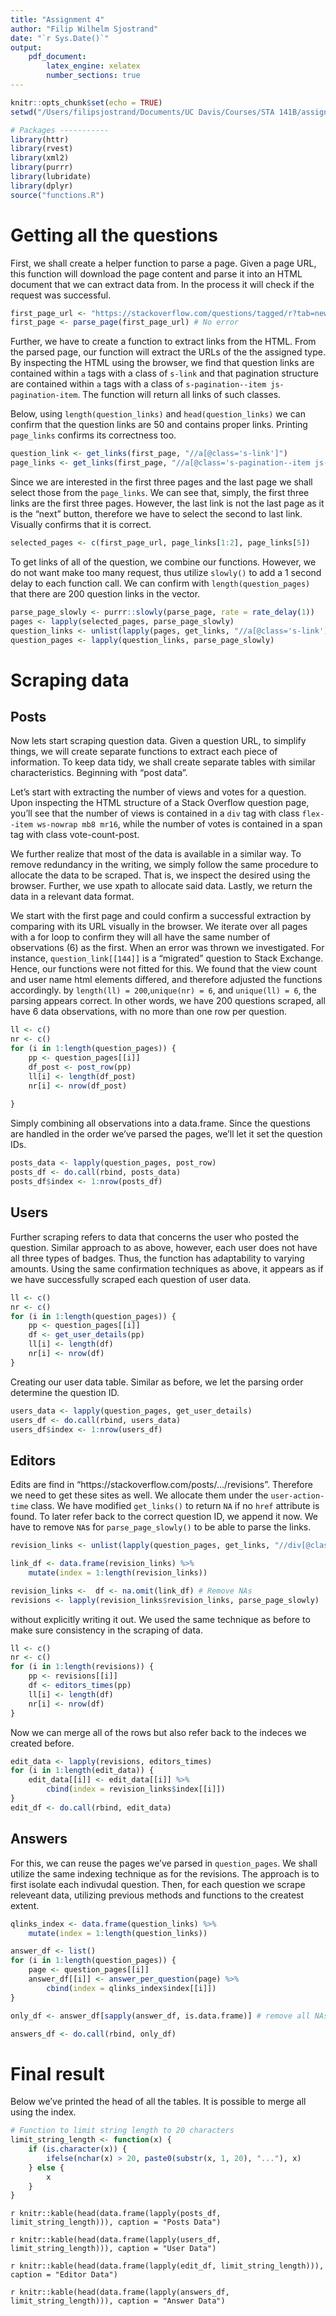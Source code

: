 ```yaml
---
title: "Assignment 4"
author: "Filip Wilhelm Sjostrand"
date: "`r Sys.Date()`"
output: 
    pdf_document:
        latex_engine: xelatex
        number_sections: true
---
```


```r
knitr::opts_chunk$set(echo = TRUE)
setwd("/Users/filipsjostrand/Documents/UC Davis/Courses/STA 141B/assignments/4")
```

```r
# Packages -----------
library(httr)
library(rvest)
library(xml2)
library(purrr)
library(lubridate)
library(dplyr)
source("functions.R")
```

# Getting all the questions

First, we shall create a helper function to parse a page. Given a page URL, this function will download the page content and parse it into an HTML document that we can extract data from. In the process it will check if the request was successful.

```r
first_page_url <- "https://stackoverflow.com/questions/tagged/r?tab=newest&pagesize=50"
first_page <- parse_page(first_page_url) # No error
```

Further, we have to create a function to extract links from the HTML. From the parsed page, our function will extract the URLs of the the assigned type. By inspecting the HTML using the browser, we find that question links are contained within `a` tags with a class of `s-link` and that pagination structure are contained within `a` tags with a class of `s-pagination--item js-pagination-item`. The function will return all links of such classes.

Below, using `length(question_links)` and `head(question_links)` we can confirm that the question links are 50 and contains proper links. Printing `page_links` confirms its correctness too.

```r
question_link <- get_links(first_page, "//a[@class='s-link']")
page_links <- get_links(first_page, "//a[@class='s-pagination--item js-pagination-item']")
```

Since we are interested in the first three pages and the last page we shall select those from the `page_links`. We can see that, simply, the first three links are the first three pages. However, the last link is not the last page as it is the "next" button, therefore we have to select the second to last link. Visually confirms that it is correct.

```r
selected_pages <- c(first_page_url, page_links[1:2], page_links[5])
```

To get links of all of the question, we combine our functions. However, we do not want make too many request, thus utilize `slowly()` to add a 1 second delay to each function call. We can confirm with `length(question_pages)` that there are 200 question links in the vector. 

```r
parse_page_slowly <- purrr::slowly(parse_page, rate = rate_delay(1))
pages <- lapply(selected_pages, parse_page_slowly)
question_links <- unlist(lapply(pages, get_links, "//a[@class='s-link']"))
question_pages <- lapply(question_links, parse_page_slowly)
```

# Scraping data

## Posts

Now lets start scraping question data. Given a question URL, to simplify things, we will create separate functions to extract each piece of information. To keep data tidy, we shall create separate tables with similar characteristics. Beginning with "post data".

Let's start with extracting the number of views and votes for a question. Upon inspecting the HTML structure of a Stack Overflow question page, you'll see that the number of views is contained in a `div` tag with class `flex--item ws-nowrap mb8 mr16`, while the number of votes is contained in a span tag with class vote-count-post. 

We further realize that most of the data is available in a similar way. To remove redundancy in the writing, we simply follow the same procedure to allocate the data to be scraped. That is, we inspect the desired using the browser. Further, we use xpath to allocate said data. Lastly, we return the data in a relevant data format.

We start with the first page and could confirm a successful extraction by comparing with its URL visually in the browser. We iterate over all pages with a for loop to confirm they will all have the same number of observations (6) as the first. When an error was thrown we investigated. For instance, `question_link[[144]]` is a "migrated" question to Stack Exchange. Hence, our functions were not fitted for this. We found that the view count and user name html elements differed, and therefore adjusted the functions accordingly. by `length(ll) = 200`,`unique(nr) = 6`, and `unique(ll) = 6`, the parsing appears correct. In other words, we have 200 questions scraped, all have 6 data observations, with no more than one row per question.

```r
ll <- c()
nr <- c()
for (i in 1:length(question_pages)) {
    pp <- question_pages[[i]]
    df_post <- post_row(pp)
    ll[i] <- length(df_post)
    nr[i] <- nrow(df_post)
    
}
```

Simply combining all observations into a data.frame. Since the questions are handled in the order we've parsed the pages, we'll let it set the question IDs.

```r
posts_data <- lapply(question_pages, post_row)
posts_df <- do.call(rbind, posts_data)
posts_df$index <- 1:nrow(posts_df)
```

## Users

Further scraping refers to data that concerns the user who posted the question. Similar approach to as above, however, each user does not have all three types of badges. Thus, the function has adaptability to varying amounts. Using the same confirmation techniques as above, it appears as if we have successfully scraped each question of user data.

```r
ll <- c()
nr <- c()
for (i in 1:length(question_pages)) {
    pp <- question_pages[[i]]
    df <- get_user_details(pp)
    ll[i] <- length(df)
    nr[i] <- nrow(df)
}
```

Creating our user data table. Similar as before, we let the parsing order determine the question ID.

```r
users_data <- lapply(question_pages, get_user_details)
users_df <- do.call(rbind, users_data)
users_df$index <- 1:nrow(users_df)
```

## Editors

Edits are find in "https://stackoverflow.com/posts/.../revisions". Therefore we need to get these sites as well. We allocate them under the `user-action-time` class. We have modified `get_links()` to return `NA` if no `href` attribute is found. To later refer back to the correct question ID, we append it now. We have to remove `NA`s for `parse_page_slowly()` to be able to parse the links.

```r
revision_links <- unlist(lapply(question_pages, get_links, "//div[@class = 'post-signature flex--item']//div[@class='user-action-time']/a"))

link_df <- data.frame(revision_links) %>%
    mutate(index = 1:length(revision_links)) 

revision_links <-  df <- na.omit(link_df) # Remove NAs
revisions <- lapply(revision_links$revision_links, parse_page_slowly)
```

without explicitly writing it out. We used the same technique as before to make sure consistency in the scraping of data.

```r
ll <- c()
nr <- c()
for (i in 1:length(revisions)) {
    pp <- revisions[[i]]
    df <- editors_times(pp)
    ll[i] <- length(df)
    nr[i] <- nrow(df)
}
```

Now we can merge all of the rows but also refer back to the indeces we created before.

```r
edit_data <- lapply(revisions, editors_times)
for (i in 1:length(edit_data)) {
    edit_data[[i]] <- edit_data[[i]] %>%
        cbind(index = revision_links$index[[i]])
}
edit_df <- do.call(rbind, edit_data)
```

## Answers

For this, we can reuse the pages we've parsed in `question_pages`. We shall utilize the same indexing technique as for the revisions. The approach is to first isolate each indivudal question. Then, for each question we scrape releveant data, utilizing previous methods and functions to the createst extent.

```r
qlinks_index <- data.frame(question_links) %>% 
    mutate(index = 1:length(question_links))

answer_df <- list()
for (i in 1:length(question_pages)) {
    page <- question_pages[[i]]
    answer_df[[i]] <- answer_per_question(page) %>% 
        cbind(index = qlinks_index$index[[i]])
}

only_df <- answer_df[sapply(answer_df, is.data.frame)] # remove all NAs

answers_df <- do.call(rbind, only_df)
```

# Final result

Below we've printed the head of all the tables. It is possible to merge all using the index.

```r
# Function to limit string length to 20 characters
limit_string_length <- function(x) {
    if (is.character(x)) {
        ifelse(nchar(x) > 20, paste0(substr(x, 1, 20), "..."), x)
    } else {
        x
    }
}
```



`r knitr::kable(head(data.frame(lapply(posts_df, limit_string_length))), caption = "Posts Data")`

`r knitr::kable(head(data.frame(lapply(users_df, limit_string_length))), caption = "User Data")`

`r knitr::kable(head(data.frame(lapply(edit_df, limit_string_length))), caption = "Editor Data")`

`r knitr::kable(head(data.frame(lapply(answers_df, limit_string_length))), caption = "Answer Data")`




